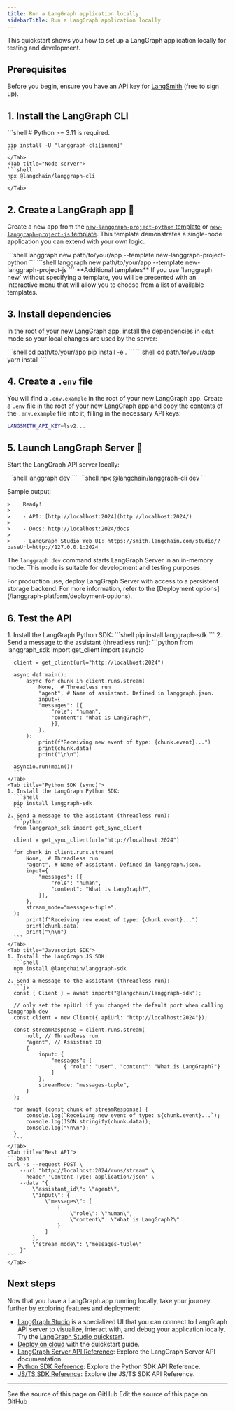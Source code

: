 ```yaml
---
title: Run a LangGraph application locally
sidebarTitle: Run a LangGraph application locally
---
```


This quickstart shows you how to set up a LangGraph application locally for testing and development.

## Prerequisites

Before you begin, ensure you have an API key for [LangSmith](https://smith.langchain.com/settings) (free to sign up).

## 1. Install the LangGraph CLI

<Tabs>
    <Tab title="Python server">
    ```shell
    # Python >= 3.11 is required.

    pip install -U "langgraph-cli[inmem]"
    ```
    </Tab>
    <Tab title="Node server">
    ```shell
    npx @langchain/langgraph-cli
    ```
    </Tab>
</Tabs>

## 2. Create a LangGraph app 🌱

Create a new app from the [`new-langgraph-project-python` template](https://github.com/langchain-ai/new-langgraph-project) or [`new-langgraph-project-js` template](https://github.com/langchain-ai/new-langgraphjs-project). This template demonstrates a single-node application you can extend with your own logic.

<Tabs>
    <Tab title="Python server">
    ```shell
    langgraph new path/to/your/app --template new-langgraph-project-python
    ```
    </Tab>
    <Tab title="Node server">
    ```shell
    langgraph new path/to/your/app --template new-langgraph-project-js
    ```
    </Tab>
</Tabs>

<Tip>
**Additional templates**
If you use `langgraph new` without specifying a template, you will be presented with an interactive menu that will allow you to choose from a list of available templates.
</Tip>

## 3. Install dependencies

In the root of your new LangGraph app, install the dependencies in `edit` mode so your local changes are used by the server:

<Tabs>
    <Tab title="Python server">
    ```shell
    cd path/to/your/app
    pip install -e .
    ```
    </Tab>
    <Tab title="Node server">
    ```shell
    cd path/to/your/app
    yarn install
    ```
    </Tab>
</Tabs>

## 4. Create a `.env` file

You will find a `.env.example` in the root of your new LangGraph app. Create a `.env` file in the root of your new LangGraph app and copy the contents of the `.env.example` file into it, filling in the necessary API keys:

```bash
LANGSMITH_API_KEY=lsv2...
```

## 5. Launch LangGraph Server 🚀

Start the LangGraph API server locally:

<Tabs>
    <Tab title="Python server">
    ```shell
    langgraph dev
    ```
    </Tab>
    <Tab title="Node server">
    ```shell
    npx @langchain/langgraph-cli dev
    ```
    </Tab>
</Tabs>

Sample output:

```
>    Ready!
>
>    - API: [http://localhost:2024](http://localhost:2024/)
>
>    - Docs: http://localhost:2024/docs
>
>    - LangGraph Studio Web UI: https://smith.langchain.com/studio/?baseUrl=http://127.0.0.1:2024
```

The `langgraph dev` command starts LangGraph Server in an in-memory mode. This mode is suitable for development and testing purposes.

<Tip>
For production use, deploy LangGraph Server with access to a persistent storage backend. For more information, refer to the [Deployment options](/langgraph-platform/deployment-options).
</Tip>

## 6. Test the API

<Tabs>
    <Tab title="Python SDK (async)">
    1. Install the LangGraph Python SDK:
      ```shell
      pip install langgraph-sdk
      ```
    2. Send a message to the assistant (threadless run):
      ```python
      from langgraph_sdk import get_client
      import asyncio

      client = get_client(url="http://localhost:2024")

      async def main():
          async for chunk in client.runs.stream(
              None,  # Threadless run
              "agent", # Name of assistant. Defined in langgraph.json.
              input={
              "messages": [{
                  "role": "human",
                  "content": "What is LangGraph?",
                  }],
              },
          ):
              print(f"Receiving new event of type: {chunk.event}...")
              print(chunk.data)
              print("\n\n")

      asyncio.run(main())
      ```
    </Tab>
    <Tab title="Python SDK (sync)">
    1. Install the LangGraph Python SDK:
      ```shell
      pip install langgraph-sdk
      ```
    2. Send a message to the assistant (threadless run):
      ```python
      from langgraph_sdk import get_sync_client

      client = get_sync_client(url="http://localhost:2024")

      for chunk in client.runs.stream(
          None,  # Threadless run
          "agent", # Name of assistant. Defined in langgraph.json.
          input={
              "messages": [{
                  "role": "human",
                  "content": "What is LangGraph?",
              }],
          },
          stream_mode="messages-tuple",
      ):
          print(f"Receiving new event of type: {chunk.event}...")
          print(chunk.data)
          print("\n\n")
      ```
    </Tab>
    <Tab title="Javascript SDK">
    1. Install the LangGraph JS SDK:
      ```shell
      npm install @langchain/langgraph-sdk
      ```
    2. Send a message to the assistant (threadless run):
      ```js
      const { Client } = await import("@langchain/langgraph-sdk");

      // only set the apiUrl if you changed the default port when calling langgraph dev
      const client = new Client({ apiUrl: "http://localhost:2024"});

      const streamResponse = client.runs.stream(
          null, // Threadless run
          "agent", // Assistant ID
          {
              input: {
                  "messages": [
                      { "role": "user", "content": "What is LangGraph?"}
                  ]
              },
              streamMode: "messages-tuple",
          }
      );

      for await (const chunk of streamResponse) {
          console.log(`Receiving new event of type: ${chunk.event}...`);
          console.log(JSON.stringify(chunk.data));
          console.log("\n\n");
      }
      ```
    </Tab>
    <Tab title="Rest API">
    ```bash
    curl -s --request POST \
        --url "http://localhost:2024/runs/stream" \
        --header 'Content-Type: application/json' \
        --data "{
            \"assistant_id\": \"agent\",
            \"input\": {
                \"messages\": [
                    {
                        \"role\": \"human\",
                        \"content\": \"What is LangGraph?\"
                    }
                ]
            },
            \"stream_mode\": \"messages-tuple\"
        }"
    ```
    </Tab>
</Tabs>

## Next steps

Now that you have a LangGraph app running locally, take your journey further by exploring features and deployment:

- [LangGraph Studio](/langgraph-platform/langgraph-studio) is a specialized UI that you can connect to LangGraph API server to visualize, interact with, and debug your application locally. Try the [LangGraph Studio quickstart](/langgraph-platform/quick-start-studio).
- [Deploy on cloud](/langgraph-platform/deployment-quickstart) with the quickstart guide.
- [LangGraph Server API Reference](https://langchain-ai.github.io/langgraph/cloud/reference/api/api_ref/): Explore the LangGraph Server API documentation.
- [Python SDK Reference](/langgraph-platform/python-sdk): Explore the Python SDK API Reference.
- [JS/TS SDK Reference](/langgraph-platform/js-ts-sdk): Explore the JS/TS SDK API Reference.

---

<CardGroup cols={2}>
  <Card title="View Source" icon="eye" href="https://github.com/langchain-ai/docs/blob/main/src/langgraph-platform/local-server.mdx">
    See the source of this page on GitHub
  </Card>
  <Card title="Edit Source" icon="pen-to-square" href="https://github.com/langchain-ai/docs/edit/main/src/langgraph-platform/local-server.mdx">
    Edit the source of this page on GitHub
  </Card>
</CardGroup>
